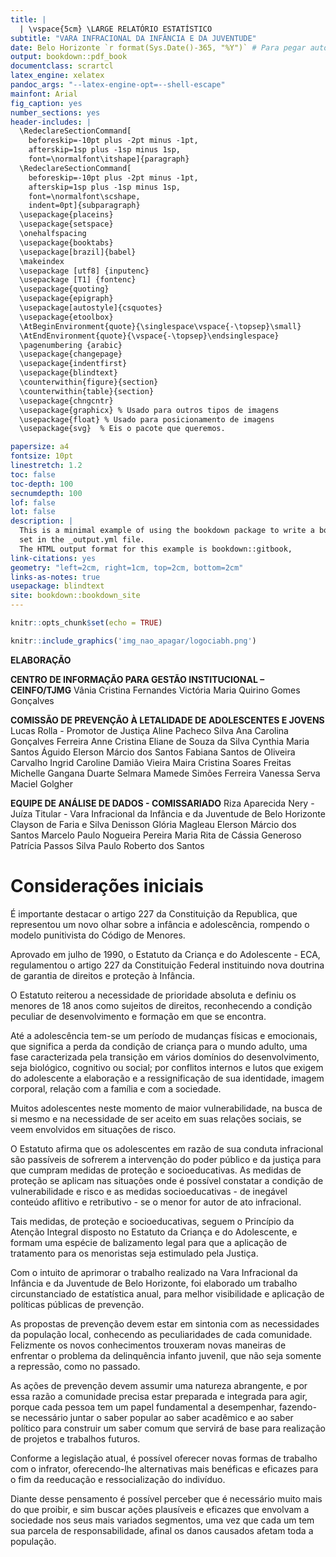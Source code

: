 ```yaml
---
title: |
  | \vspace{5cm} \LARGE RELATÓRIO ESTATÍSTICO
subtitle: "VARA INFRACIONAL DA INFÂNCIA E DA JUVENTUDE"
date: Belo Horizonte `r format(Sys.Date()-365, "%Y")` # Para pegar automaticamente a data do computador
output: bookdown::pdf_book
documentclass: scrartcl
latex_engine: xelatex
pandoc_args: "--latex-engine-opt=--shell-escape"
mainfont: Arial
fig_caption: yes
number_sections: yes
header-includes: |
  \RedeclareSectionCommand[
    beforeskip=-10pt plus -2pt minus -1pt,
    afterskip=1sp plus -1sp minus 1sp,
    font=\normalfont\itshape]{paragraph}
  \RedeclareSectionCommand[
    beforeskip=-10pt plus -2pt minus -1pt,
    afterskip=1sp plus -1sp minus 1sp,
    font=\normalfont\scshape,
    indent=0pt]{subparagraph}
  \usepackage{placeins}
  \usepackage{setspace}
  \onehalfspacing
  \usepackage{booktabs}
  \usepackage[brazil]{babel}
  \makeindex
  \usepackage [utf8] {inputenc}
  \usepackage [T1] {fontenc}
  \usepackage{quoting}
  \usepackage{epigraph}
  \usepackage[autostyle]{csquotes}
  \usepackage{etoolbox}
  \AtBeginEnvironment{quote}{\singlespace\vspace{-\topsep}\small}
  \AtEndEnvironment{quote}{\vspace{-\topsep}\endsinglespace}
  \pagenumbering {arabic}
  \usepackage{changepage}
  \usepackage{indentfirst}
  \usepackage{blindtext}
  \counterwithin{figure}{section}
  \counterwithin{table}{section}
  \usepackage{chngcntr}
  \usepackage{graphicx} % Usado para outros tipos de imagens
  \usepackage{float} % Usado para posicionamento de imagens
  \usepackage{svg}  % Eis o pacote que queremos.

papersize: a4
fontsize: 10pt
linestretch: 1.2
toc: false
toc-depth: 100
secnumdepth: 100
lof: false
lot: false
description: |
  This is a minimal example of using the bookdown package to write a book.
  set in the _output.yml file.
  The HTML output format for this example is bookdown::gitbook,
link-citations: yes
geometry: "left=2cm, right=1cm, top=2cm, bottom=2cm"
links-as-notes: true
usepackage: blindtext
site: bookdown::bookdown_site
---
```


```r
knitr::opts_chunk$set(echo = TRUE)
```

\thispagestyle{empty}

\newpage
\thispagestyle{empty}

```r
knitr::include_graphics('img_nao_apagar/logociabh.png')
```
\leavevmode
\newline
\newline
\newline
\newline
\begin{center}
TRIBUNAL DE JUSTIÇA DO ESTADO DE MINAS GERAIS
\end{center}
\begin{center}
PRESIDENTE
\end{center}
\begin{center}
José Arthur de Carvalho Pereira Filho
\end{center}
\begin{center}
\end{center}
\leavevmode
\newline
\begin{center}
VARA INFRACIONAL DA INFÂNCIA E DA JUVENTUDE DE BELO HORIZONTE
\end{center}
\begin{center}
JUÍZA TITULAR
\end{center}
\begin{center}
Riza Aparecida Nery
\end{center}

\leavevmode
\newline

\newpage
\thispagestyle{empty}
\leavevmode
\newline
\newline
\newline
\newline
\newline
\newline
\vspace{5cm}
**ELABORAÇÃO**

**CENTRO DE INFORMAÇÃO PARA GESTÃO INSTITUCIONAL – CEINFO/TJMG**
Vânia Cristina Fernandes
Victória Maria Quirino Gomes Gonçalves

\vspace{1cm}
**COMISSÃO DE PREVENÇÃO À LETALIDADE DE ADOLESCENTES E JOVENS**
Lucas Rolla - Promotor de Justiça
Aline Pacheco Silva
Ana Carolina Gonçalves Ferreira
Anne Cristina Eliane de Souza da Silva
Cynthia Maria Santos Águido
Elerson Márcio dos Santos
Fabiana Santos de Oliveira Carvalho
Ingrid Caroline Damião Vieira
Maira Cristina Soares Freitas
Michelle Gangana Duarte
Selmara Mamede Simões Ferreira
Vanessa Serva Maciel Golgher

\vspace{1cm}
**EQUIPE DE ANÁLISE DE DADOS - COMISSARIADO**
Riza Aparecida Nery - Juíza Titular - Vara Infracional da Infância e da Juventude de Belo Horizonte
Clayson de Faria e Silva
Denisson Glória Magleau
Elerson Márcio dos Santos
Marcelo Paulo Nogueira Pereira
Maria Rita de Cássia Generoso
Patrícia Passos Silva
Paulo Roberto dos Santos

\newpage

\pagenumbering{gobble}
\thispagestyle{empty}
\tableofcontents
\thispagestyle{empty}

\newpage

\pagenumbering{arabic}
\setcounter{page}{8}
# Considerações iniciais


\vspace{0.3cm}

É importante destacar o  artigo 227 da Constituição da Republica, que representou um novo olhar sobre a infância e adolescência, rompendo o modelo punitivista do Código de Menores.

Aprovado em julho de 1990, o Estatuto da Criança e do Adolescente - ECA, regulamentou o artigo 227 da Constituição Federal instituindo nova doutrina de garantia de direitos e proteção à Infância.

O Estatuto reiterou a necessidade de prioridade absoluta e definiu os menores de 18 anos como sujeitos de direitos, reconhecendo a condição peculiar de desenvolvimento e formação em que se encontra.

Até a adolescência tem-se um período de mudanças físicas e emocionais, que significa a perda da condição de criança para o mundo adulto, uma fase caracterizada pela transição em vários domínios do desenvolvimento, seja biológico, cognitivo ou social; por conflitos internos e lutos que exigem do adolescente a elaboração e a ressignificação de sua identidade, imagem corporal, relação com a família e com a sociedade.

Muitos adolescentes neste momento de maior vulnerabilidade, na busca de si mesmo e na necessidade de ser aceito em suas relações sociais, se veem envolvidos em situações de risco.

O Estatuto afirma que os adolescentes em razão de sua conduta infracional são passíveis de sofrerem a intervenção do poder público e da justiça para que cumpram medidas de proteção e socioeducativas. As medidas de proteção se aplicam nas situações onde é possível constatar a condição de vulnerabilidade e risco e as medidas socioeducativas - de inegável conteúdo aflitivo e retributivo - se o menor for autor de ato infracional.

Tais medidas, de proteção e socioeducativas, seguem o Princípio da Atenção Integral disposto no
Estatuto da Criança e do Adolescente, e formam uma espécie de balizamento legal para que a aplicação de
tratamento para os menoristas seja estimulado pela Justiça.

Com o intuito de aprimorar o trabalho realizado na Vara Infracional da Infância e da Juventude de
Belo Horizonte, foi elaborado um trabalho circunstanciado de estatística anual, para melhor visibilidade e
aplicação de políticas públicas de prevenção.

As propostas de prevenção devem estar em sintonia com as necessidades da população local,
conhecendo as peculiaridades de cada comunidade. Felizmente os novos conhecimentos trouxeram novas
maneiras de enfrentar o problema da delinquência infanto juvenil, que não seja somente a repressão, como
no passado.

As ações de prevenção devem assumir uma natureza abrangente, e por essa razão a comunidade
precisa estar preparada e integrada para agir, porque cada pessoa tem um papel fundamental a desempenhar,
fazendo-se necessário juntar o saber popular ao saber acadêmico e ao saber político para construir um saber
comum que servirá de base para realização de projetos e trabalhos futuros.

Conforme a legislação atual, é possível oferecer novas formas de trabalho com o infrator,
oferecendo-lhe alternativas mais benéficas e eficazes para o fim da reeducação e ressocialização do
indivíduo.

Diante desse pensamento é possível perceber que é necessário muito mais do que proibir, e sim
buscar ações plausíveis e eficazes que envolvam a sociedade nos seus mais variados segmentos, uma vez que
cada um tem sua parcela de responsabilidade, afinal os danos causados afetam toda a população.


\begin{center}
RIZA APARECIDA NERY

JUÍZA TITULAR

VARA INFRACIONAL DA INFÂNCIA E DA JUVENTUDE DE BELO HORIZONTE\end{center}
\newpage

